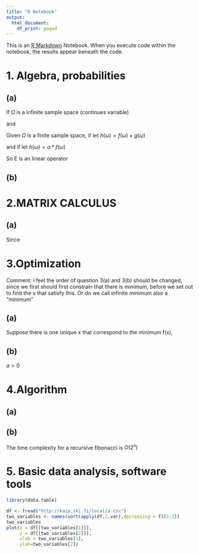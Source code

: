 ```yaml
---
title: "R Notebook"
output:
  html_document:
    df_print: paged
---
```


This is an [R Markdown](http://rmarkdown.rstudio.com) Notebook. When you execute code within the notebook, the results appear beneath the code. 




# 1. Algebra,  probabilities
## (a) 
If  $\Omega$ is a infinite sample space (continues variable)

\begin{equation}
\begin{split}
&E[f(\omega)+g(\omega)] \\ 
=&  \int_{\omega} (f(\omega)+g(\omega))p(\omega) d\omega\\
= & \int_{\omega} f(\omega)p(\omega) d\omega + \int{\omega} f(\omega)g(\omega) d\omega\\
= & E[f(\omega)) + E[g(\omega)]
\end{split}
\end{equation}

and
\begin{equation}
\begin{split}
&E[af(\omega)]\\
=& \int_{\omega} af(\omega)p(\omega) d\omega \\
=&a\int_ {\omega} f(\omega)p(\omega) d\omega  \\
=&aE[f(\omega)] 
\end{split}
\end{equation}


Given $\Omega$ is a finite sample space,
if let $h(\omega) = f(\omega)+ g(\omega)$

\begin{equation}
\begin{split}
&E[h(\omega)] \\ 
=& \Sigma_{\omega \in \Omega} P(\omega)h(\omega)\\
=& \Sigma_{\omega \in \Omega} P(\omega)(f(\omega)+ g(\omega))\\
=& \Sigma_{\omega \in \Omega} P(\omega)f(\omega)+ \Sigma_{\omega \in \Omega}P(\omega)g(\omega)\\
= & E[f(\omega)) + E[g(\omega)]
\end{split}
\end{equation}

and if let $h(\omega) = a*f(\omega)$

\begin{equation}
\begin{split}
&E[af(\omega)]\\
=&E[h(\omega)]\\
=& \Sigma_{\omega \in \Omega} P(\omega)h(\omega)\\
=& \Sigma_{\omega \in \Omega} P(\omega)(a*f(\omega))\\
=& a*\Sigma_{\omega \in \Omega} P(\omega)f(\omega)\\
=&a E[f(\omega)] 
\end{split}
\end{equation}

So E is an linear operator

## (b)
\begin{equation}
\begin{split}
&Var[f(\omega)]\\
=& E[(f(\omega)-m)^2] \\
=& E[f(\omega)^2 + E[f(\omega)]^2 -2f(\omega)*E[f(\omega)]] \\
=& E[f(\omega)^2] + (E[f(\omega)])^2 - 2E[ f(\omega)*E[f(\omega)] ]\\
=& E[f(\omega)^2] + (E[f(\omega)])^2 - 2E[f(\omega)]*E[f(\omega)]\\
=&E[f(\omega)^2] - E(f(\omega))^2
\end{split}
\end{equation}





# 2.MATRIX CALCULUS
## (a)
Since
\begin{equation}
    \begin{split}
        &\lambda_j x_j x_j^\intercal x_i= 0 
    \end{split},\ when\ i \neq j \\ 
    \begin{split}
        &\lambda_j x_j x_j^\intercal x_i\\
         =& \lambda_i x_i x_i^\intercal x_i\\
         =& \lambda_i x_i 
    \end{split} \ when\ i=j \\
\end{equation}

\begin{equation}
    \begin{split}
        &\mathbf{B}x_i \\
         =& \lambda_i x_i x_i^\intercal x_i\\
         =& \lambda_i x_i
    \end{split}
\end{equation}


# 3.Optimization
Comment: I feel the order of question 3(a) and 3(b) should be changed, since we first should first constrain that there is minimum, before we set out to find the x that satisfy this. Or do we call infinite minimum also a "minimum"

## (a) 
Suppose there is one unique x that correspond to the minimum f(x),
\begin{align*}
    &g(x)\\
    =&f(x)dx \\
    =& 4ax^3+b \\
    let \ &g(x)=0 \\
    then \ &x= \sqrt[3]{b/4a}
\end{align*}


## (b)
$a>0$
 


# 4.Algorithm 
## (a)
\begin{align*}
Fibo(n) \\
Begin \\
    if $n \leq 1$ then\\
        Return n;\\
    else \\
       Return Call Fibo(n-1) + Call Fibo(n-2); \\
  endif \\
End \\
\end{align*}

## (b) 
The time complexity for a recursive fibonacci is $O(2^n)$ 


# 5. Basic data analysis, software tools


```r
library(data.table)

df <- fread("http://kaip.iki.fi/local/x.csv")
two_variables <- names(sort(apply(df,2,var),decreasing = T)[1:2])
two_variables
plot(x = df[[two_variables[1]]], 
     y = df[[two_variables[2]]], 
     xlab = two_variables[1], 
     ylab=two_variables[2])
```



